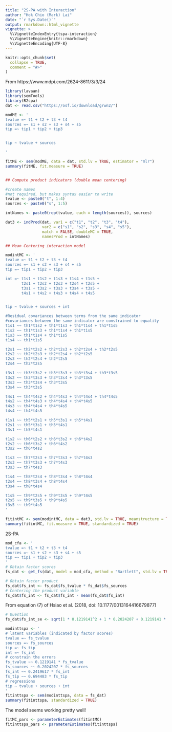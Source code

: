```yaml
---
title: "2S-PA with Interaction"
author: "Hok Chio (Mark) Lai"
date: "`r Sys.Date()`"
output: rmarkdown::html_vignette
vignette: >
  %\VignetteIndexEntry{tspa-interaction}
  %\VignetteEngine{knitr::rmarkdown}
  %\VignetteEncoding{UTF-8}
---
```


```r
knitr::opts_chunk$set(
  collapse = TRUE,
  comment = "#>"
)
```

From https://www.mdpi.com/2624-8611/3/3/24

```r
library(lavaan)
library(semTools)
library(R2spa)
dat <- read.csv("https://osf.io/download/grwn2/")
```

```r
modME <- '
tvalue =~ t1 + t2 + t3 + t4
sources =~ s1 + s2 + s3 + s4 + s5
tip =~ tip1 + tip2 + tip3


tip ~ tvalue + sources 

'

fitME <- sem(modME, data = dat, std.lv = TRUE, estimator = "mlr")
summary(fitME, fit.measure = TRUE)


## Compute product indicators (double mean centering)

#create names
#not required, but makes syntax easier to write
tvalue <- paste0("t", 1:4)
sources <- paste0("s", 1:5)

intNames <- paste0(rep(tvalue, each = length(sources)), sources)

dat3 <- indProd(dat, var1 = c("t1", "t2", "t3", "t4"),
                var2 = c("s1", "s2", "s3", "s4", "s5"),
                match = FALSE, doubleMC = TRUE,
                namesProd = intNames)

## Mean Centering interaction model

modintMC <- '
tvalue =~ t1 + t2 + t3 + t4
sources =~ s1 + s2 + s3 + s4 + s5
tip =~ tip1 + tip2 + tip3

int =~ t1s1 + t1s2 + t1s3 + t1s4 + t1s5 +        
       t2s1 + t2s2 + t2s3 + t2s4 + t2s5 + 
       t3s1 + t3s2 + t3s3 + t3s4 + t3s5 + 
       t4s1 + t4s2 + t4s3 + t4s4 + t4s5 


tip ~ tvalue + sources + int

#Residual covariances between terms from the same indicator 
#covariances between the same indicator are constrained to equality
t1s1 ~~ th1*t1s2 + th1*t1s3 + th1*t1s4 + th1*t1s5
t1s2 ~~ th1*t1s3 + th1*t1s4 + th1*t1s5
t1s3 ~~ th1*t1s4 + th1*t1s5
t1s4 ~~ th1*t1s5

t2s1 ~~ th2*t2s2 + th2*t2s3 + th2*t2s4 + th2*t2s5
t2s2 ~~ th2*t2s3 + th2*t2s4 + th2*t2s5
t2s3 ~~ th2*t2s4 + th2*t2s5
t2s4 ~~ th2*t2s5

t3s1 ~~ th3*t3s2 + th3*t3s3 + th3*t3s4 + th3*t3s5
t3s2 ~~ th3*t3s3 + th3*t3s4 + th3*t3s5
t3s3 ~~ th3*t3s4 + th3*t3s5
t3s4 ~~ th3*t3s5

t4s1 ~~ th4*t4s2 + th4*t4s3 + th4*t4s4 + th4*t4s5
t4s2 ~~ th4*t4s3 + th4*t4s4 + th4*t4s5
t4s3 ~~ th4*t4s4 + th4*t4s5
t4s4 ~~ th4*t4s5

t1s1 ~~ th5*t2s1 + th5*t3s1 + th5*t4s1 
t2s1 ~~ th5*t3s1 + th5*t4s1 
t3s1 ~~ th5*t4s1 

t1s2 ~~ th6*t2s2 + th6*t3s2 + th6*t4s2 
t2s2 ~~ th6*t3s2 + th6*t4s2 
t3s2 ~~ th6*t4s2 

t1s3 ~~ th7*t2s3 + th7*t3s3 + th7*t4s3 
t2s3 ~~ th7*t3s3 + th7*t4s3 
t3s3 ~~ th7*t4s3 

t1s4 ~~ th8*t2s4 + th8*t3s4 + th8*t4s4 
t2s4 ~~ th8*t3s4 + th8*t4s4 
t3s4 ~~ th8*t4s4 

t1s5 ~~ th9*t2s5 + th9*t3s5 + th9*t4s5 
t2s5 ~~ th9*t3s5 + th9*t4s5 
t3s5 ~~ th9*t4s5 
'

fitintMC <- sem(modintMC, data = dat3, std.lv = TRUE, meanstructure = TRUE)
summary(fitintMC, fit.measure = TRUE, standardized = TRUE)
```

2S-PA

```r
mod_cfa <- '
tvalue =~ t1 + t2 + t3 + t4
sources =~ s1 + s2 + s3 + s4 + s5
tip =~ tip1 + tip2 + tip3
'
# Obtain factor scores
fs_dat <- get_fs(dat, model = mod_cfa, method = "Bartlett", std.lv = TRUE)
```

```r
# Obtain factor product
fs_dat$fs_int <- fs_dat$fs_tvalue * fs_dat$fs_sources
# Centering the product variable
fs_dat$fs_int <- fs_dat$fs_int - mean(fs_dat$fs_int)
```

From equation (7) of Hsiao et al. (2018, doi: 10.1177/0013164416679877)

```r
# Question
fs_dat$fs_int_se <- sqrt(1 * 0.1219141^2 + 1 * 0.2024207 + 0.1219141 * 0.2024207)
```

```r
modinttspa <- '
# latent variables (indicated by factor scores)
tvalue =~ fs_tvalue
sources =~ fs_sources
tip =~ fs_tip
int =~ fs_int
# constrain the errors
fs_tvalue ~~ 0.1219141 * fs_tvalue
fs_sources ~~ 0.2024207 * fs_sources
fs_int ~~ 0.2419617 * fs_int
fs_tip ~~ 0.694483 * fs_tip
# regressions
tip ~ tvalue + sources + int
'
fitinttspa <- sem(modinttspa, data = fs_dat)
summary(fitinttspa, standardized = TRUE)
```

The model seems working pretty well!

```r
fitMC_pars <- parameterEstimates(fitintMC)
fitinttspa_pars <- parameterEstimates(fitinttspa)
``` 

